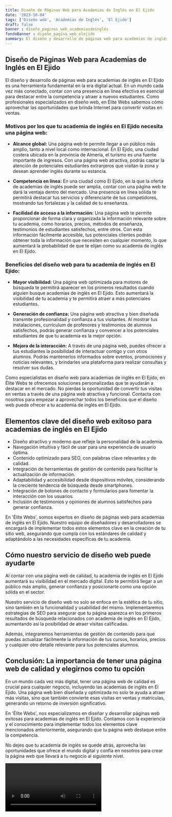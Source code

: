 ```yaml
---
title: Diseño de Páginas Web para Academias de Inglés en El Ejido
date: '2023-10-04'
tags: ['Diseño web', 'Academias de Inglés', 'El Ejido']
draft: false
banner : diseño_paginas_web_academiasdeinglés
fondoBanner : diseño_pagina_web_elejido
summary: El diseño y desarrollo de páginas web para academias de inglés en El Ejido es una herramienta fundamental en la era digital actual. En un mundo cada vez más conectado, contar con una presencia en línea efectiva es esencial para destacar entre la competencia y atraer a nuevos estudiantes. Como profesionales especializados en diseño web, en Élite Webs sabemos cómo aprovechar las oportunidades que brinda Internet para convertir visitas en ventas.
---
```


## Diseño de Páginas Web para Academias de Inglés en El Ejido

El diseño y desarrollo de páginas web para academias de inglés en El Ejido es una herramienta fundamental en la era digital actual. En un mundo cada vez más conectado, contar con una presencia en línea efectiva es esencial para destacar entre la competencia y atraer a nuevos estudiantes. Como profesionales especializados en diseño web, en Élite Webs sabemos cómo aprovechar las oportunidades que brinda Internet para convertir visitas en ventas.

### Motivos por los que tu academia de inglés en El Ejido necesita una página web:

- **Alcance global:** Una página web te permite llegar a un público más amplio, tanto a nivel local como internacional. En El Ejido, una ciudad costera ubicada en la provincia de Almería, el turismo es una fuente importante de ingresos. Con una página web atractiva, podrás captar la atención de potenciales estudiantes extranjeros que visitan la zona y desean aprender inglés durante su estancia.

- **Competencia en línea:** En una ciudad como El Ejido, en la que la oferta de academias de inglés puede ser amplia, contar con una página web te dará la ventaja dentro del mercado. Una presencia en línea sólida te permitirá destacar tus servicios y diferenciarte de tus competidores, mostrando tus fortalezas y la calidad de tu enseñanza.

- **Facilidad de acceso a la información:** Una página web te permite proporcionar de forma clara y organizada la información relevante sobre tu academia, como horarios, precios, métodos de enseñanza, testimonios de estudiantes satisfechos, entre otros. Con esta información fácilmente accesible, tus potenciales clientes podrán obtener toda la información que necesiten en cualquier momento, lo que aumentará la probabilidad de que te elijan como su academia de inglés en El Ejido.

### Beneficios del diseño web para tu academia de inglés en El Ejido:

- **Mayor visibilidad:** Una página web optimizada para motores de búsqueda te permitirá aparecer en los primeros resultados cuando alguien busque academias de inglés en El Ejido. Esto aumentará la visibilidad de tu academia y te permitirá atraer a más potenciales estudiantes.

- **Generación de confianza:** Una página web atractiva y bien diseñada transmite profesionalidad y confianza a tus visitantes. Al mostrar tus instalaciones, currículum de profesores y testimonios de alumnos satisfechos, podrás generar confianza y convencer a los potenciales estudiantes de que tu academia es la mejor opción.

- **Mejora de la interacción:** A través de una página web, puedes ofrecer a tus estudiantes la posibilidad de interactuar contigo y con otros alumnos. Podrás mantenerlos informados sobre eventos, promociones y noticias relevantes, y brindarles una plataforma para realizar consultas y resolver sus dudas.

Como especialistas en diseño web para academias de inglés en El Ejido, en Élite Webs te ofrecemos soluciones personalizadas que te ayudarán a destacar en el mercado. No pierdas la oportunidad de convertir tus visitas en ventas a través de una página web atractiva y funcional. Contacta con nosotros para empezar a aprovechar todos los beneficios que el diseño web puede ofrecer a tu academia de inglés en El Ejido.

<GifSeo />

<Cta />

## Elementos clave del diseño web exitoso para academias de inglés en El Ejido

- Diseño atractivo y moderno que refleje la personalidad de la academia.
- Navegación intuitiva y fácil de usar para una experiencia de usuario óptima.
- Contenido optimizado para SEO, con palabras clave relevantes y de calidad.
- Integración de herramientas de gestión de contenido para facilitar la actualización de información.
- Adaptabilidad y accesibilidad desde dispositivos móviles, considerando la creciente tendencia de búsqueda desde smartphones.
- Integración de botones de contacto y formularios para fomentar la interacción con los usuarios.
- Inclusión de testimonios y opiniones de alumnos satisfechos para generar confianza.

En 'Élite Webs', somos expertos en diseño de páginas web para academias de inglés en El Ejido. Nuestro equipo de diseñadores y desarrolladores se encargará de implementar todos estos elementos clave en la creación de tu sitio web, asegurando que cumpla con los estándares de calidad y adaptándolo a las necesidades específicas de tu academia.

## Cómo nuestro servicio de diseño web puede ayudarte

Al contar con una página web de calidad, tu academia de inglés en El Ejido aumentará su visibilidad en el mercado digital. Esto te permitirá llegar a un público más amplio, generar confianza y posicionarte como una opción sólida en el sector.

Nuestro servicio de diseño web no solo se enfoca en la estética de tu sitio, sino también en la funcionalidad y usabilidad del mismo. Implementaremos estrategias de SEO para asegurar que tu página aparezca en los primeros resultados de búsqueda relacionados con academia de inglés en El Ejido, aumentando así la posibilidad de atraer visitas calificadas.

Además, integraremos herramientas de gestión de contenido para que puedas actualizar fácilmente la información de tus cursos, horarios, precios y cualquier otro detalle relevante para tus potenciales alumnos.

## Conclusión: La importancia de tener una página web de calidad y elegirnos como tu opción

En un mundo cada vez más digital, tener una página web de calidad es crucial para cualquier negocio, incluyendo las academias de inglés en El Ejido. Una página web bien diseñada y optimizada no solo te ayuda a atraer más visitas, sino que también convierte esas visitas en ventas y matrículas, generando un retorno de inversión significativo.

En 'Élite Webs', nos especializamos en diseñar y desarrollar páginas web exitosas para academias de inglés en El Ejido. Contamos con la experiencia y el conocimiento para implementar todos los elementos clave mencionados anteriormente, asegurando que tu página web destaque entre la competencia.

No dejes que tu academia de inglés se quede atrás, aprovecha las oportunidades que ofrece el mundo digital y confía en nosotros para crear la página web que llevará a tu negocio al siguiente nivel.

<Video />

<CtaBot job='Academias de Inglés' city='El Ejido'/>

<Gmaps query='El Ejido+españa+maps' />